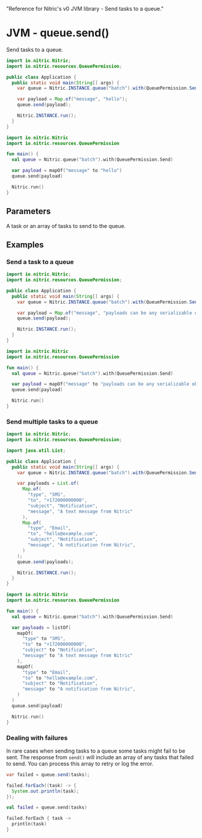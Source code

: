   "Reference for Nitric's v0 JVM library - Send tasks to a queue."

# JVM - queue.send()

Send tasks to a queue.

<CodeSwitcher>

```java
import io.nitric.Nitric;
import io.nitric.resources.QueuePermission;

public class Application {
  public static void main(String[] args) {
    var queue = Nitric.INSTANCE.queue("batch").with(QueuePermission.Send);

    var payload = Map.of("message", "hello");
    queue.send(payload);

    Nitric.INSTANCE.run();
  }
}
```

```kotlin
import io.nitric.Nitric
import io.nitric.resources.QueuePermission

fun main() {
  val queue = Nitric.queue("batch").with(QueuePermission.Send)

  var payload = mapOf("message" to "hello")
  queue.send(payload)

  Nitric.run()
}
```

</CodeSwitcher>

## Parameters

<Properties>
  <Property name="tasks" required type="Task or List<Task>">
    A task or an array of tasks to send to the queue.
  </Property>
</Properties>

## Examples

### Send a task to a queue

<CodeSwitcher>

```java
import io.nitric.Nitric;
import io.nitric.resources.QueuePermission;

public class Application {
  public static void main(String[] args) {
    var queue = Nitric.INSTANCE.queue("batch").with(QueuePermission.Send);

    var payload = Map.of("message", "payloads can be any serializable object");
    queue.send(payload);

    Nitric.INSTANCE.run();
  }
}
```

```kotlin
import io.nitric.Nitric
import io.nitric.resources.QueuePermission

fun main() {
  val queue = Nitric.queue("batch").with(QueuePermission.Send)

  var payload = mapOf("message" to "payloads can be any serializable object")
  queue.send(payload)

  Nitric.run()
}
```

</CodeSwitcher>

### Send multiple tasks to a queue

<CodeSwitcher>

```java
import io.nitric.Nitric;
import io.nitric.resources.QueuePermission;

import java.util.List;

public class Application {
  public static void main(String[] args) {
    var queue = Nitric.INSTANCE.queue("batch").with(QueuePermission.Send);

    var payloads = List.of(
      Map.of(
        "type", "SMS",
        "to", "+172000000000",
        "subject", "Notification",
        "message", "A text message from Nitric"
      ),
      Map.of(
        "type", "Email",
        "to", "hello@example.com",
        "subject", "Notification",
        "message", "A notification from Nitric",
      )
    );
    queue.send(payloads);

    Nitric.INSTANCE.run();
  }
}
```

```kotlin
import io.nitric.Nitric
import io.nitric.resources.QueuePermission

fun main() {
  val queue = Nitric.queue("batch").with(QueuePermission.Send)

  var payloads = listOf(
    mapOf(
      "type" to "SMS",
      "to" to "+172000000000",
      "subject" to "Notification",
      "message" to "A text message from Nitric"
    ),
    mapOf(
      "type" to "Email",
      "to" to "hello@example.com",
      "subject" to "Notification",
      "message" to "A notification from Nitric",
    )
  )
  queue.send(payload)

  Nitric.run()
}
```

</CodeSwitcher>

### Dealing with failures

In rare cases when sending tasks to a queue some tasks might fail to be sent. The response from `send()` will include an array of any tasks that failed to send. You can process this array to retry or log the error.

<CodeSwitcher>

```java
var failed = queue.send(tasks);

failed.forEach((task) -> {
  System.out.println(task);
});
```

```kotlin
val failed = queue.send(tasks)

failed.forEach { task ->
  println(task)
}
```

</CodeSwitcher>
